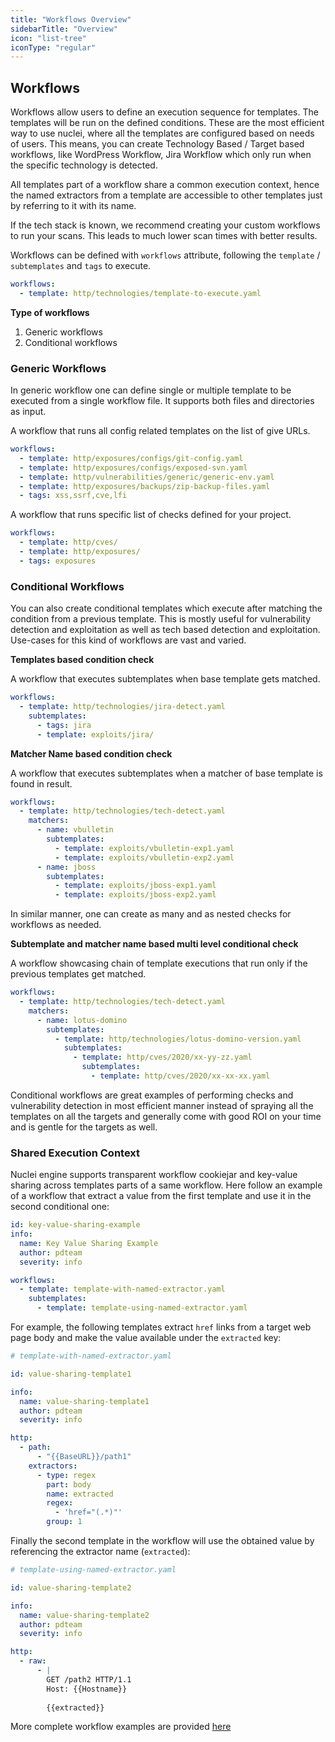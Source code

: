 ```yaml
---
title: "Workflows Overview"
sidebarTitle: "Overview"
icon: "list-tree"
iconType: "regular"
---
```


## Workflows

Workflows allow users to define an execution sequence for templates. The templates will be run on the defined conditions. These are the most efficient way to use nuclei, where all the templates are configured based on needs of users. This means, you can create Technology Based / Target based workflows, like WordPress Workflow, Jira Workflow which only run when the specific technology is detected.

All templates part of a workflow share a common execution context, hence the named extractors from a template are accessible to other templates just by referring to it with its name.

If the tech stack is known, we recommend creating your custom workflows to run your scans. This leads to much lower scan times with better results.

Workflows can be defined with `workflows` attribute, following the `template` / `subtemplates` and `tags` to execute.

```yaml
workflows:
  - template: http/technologies/template-to-execute.yaml
```

**Type of workflows**

1. Generic workflows
2. Conditional workflows

### Generic Workflows

In generic workflow one can define single or multiple template to be executed from a single workflow file. It supports both files and directories as input.

A workflow that runs all config related templates on the list of give URLs.

```yaml
workflows:
  - template: http/exposures/configs/git-config.yaml
  - template: http/exposures/configs/exposed-svn.yaml
  - template: http/vulnerabilities/generic/generic-env.yaml
  - template: http/exposures/backups/zip-backup-files.yaml
  - tags: xss,ssrf,cve,lfi
```

A workflow that runs specific list of checks defined for your project.

```yaml
workflows:
  - template: http/cves/
  - template: http/exposures/
  - tags: exposures
```
### Conditional Workflows

You can also create conditional templates which execute after matching the condition from a previous template. This is mostly useful for vulnerability detection and exploitation as well as tech based detection and exploitation. Use-cases for this kind of workflows are vast and varied.

**Templates based condition check**

A workflow that executes subtemplates when base template gets matched.

```yaml
workflows:
  - template: http/technologies/jira-detect.yaml
    subtemplates:
      - tags: jira
      - template: exploits/jira/
```

**Matcher Name based condition check**

A workflow that executes subtemplates when a matcher of base template is found in result.

```yaml
workflows:
  - template: http/technologies/tech-detect.yaml
    matchers:
      - name: vbulletin
        subtemplates:
          - template: exploits/vbulletin-exp1.yaml
          - template: exploits/vbulletin-exp2.yaml
      - name: jboss
        subtemplates:
          - template: exploits/jboss-exp1.yaml
          - template: exploits/jboss-exp2.yaml
```

In similar manner, one can create as many and as nested checks for workflows as needed.

**Subtemplate and matcher name based multi level conditional check**

A workflow showcasing chain of template executions that run only if the previous templates get matched.


```yaml
workflows:
  - template: http/technologies/tech-detect.yaml
    matchers:
      - name: lotus-domino
        subtemplates:
          - template: http/technologies/lotus-domino-version.yaml
            subtemplates:
              - template: http/cves/2020/xx-yy-zz.yaml
                subtemplates:
                  - template: http/cves/2020/xx-xx-xx.yaml
```

Conditional workflows are great examples of performing checks and vulnerability detection in most efficient manner instead of spraying all the templates on all the targets and generally come with good ROI on your time and is gentle for the targets as well.

### Shared Execution Context

Nuclei engine supports transparent workflow cookiejar and key-value sharing across templates parts of a same workflow. Here follow an example of a workflow that extract a value from the first template and use it in the second conditional one:

```yaml
id: key-value-sharing-example
info:
  name: Key Value Sharing Example
  author: pdteam
  severity: info

workflows:
  - template: template-with-named-extractor.yaml
    subtemplates:
      - template: template-using-named-extractor.yaml
```

For example, the following templates extract `href` links from a target web page body and make the value available under the `extracted` key:

```yaml
# template-with-named-extractor.yaml

id: value-sharing-template1

info:
  name: value-sharing-template1
  author: pdteam
  severity: info

http:
  - path:
      - "{{BaseURL}}/path1"
    extractors:
      - type: regex
        part: body
        name: extracted
        regex:
          - 'href="(.*)"'
        group: 1
```

Finally the second template in the workflow will use the obtained value by referencing the extractor name (`extracted`):

```yaml
# template-using-named-extractor.yaml

id: value-sharing-template2

info:
  name: value-sharing-template2
  author: pdteam
  severity: info

http:
  - raw:
      - |
        GET /path2 HTTP/1.1
        Host: {{Hostname}}
        
        {{extracted}}
```

More complete workflow examples are provided [here](/template-example/workflow)
